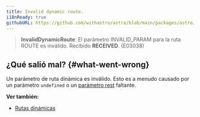 ```yaml
---
title: Invalid dynamic route.
i18nReady: true
githubURL: https://github.com/withastro/astro/blob/main/packages/astro/src/core/errors/errors-data.ts
---
```


> **InvalidDynamicRoute**: El parámetro INVALID_PARAM para la ruta ROUTE es inválido. Recibido **RECEIVED**. (E03038)

## ¿Qué salió mal? \{#what-went-wrong\}
Un parámetro de ruta dinámica es inválido. Esto es a menudo causado por un parámetro `undefined` o un [parámetro rest](/es/guides/routing/#parámetros-rest) faltante.

**Ver también:**
-  [Rutas dinámicas](/es/guides/routing/#rutas-dinámicas)